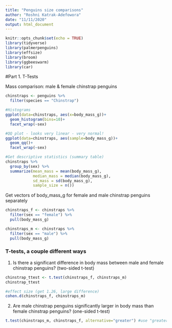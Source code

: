 ```yaml
---
title: "Penguins size comparisons"
author: "Roshni Katrak-Adefowora"
date: "11/11/2020"
output: html_document
---
```


```r
knitr::opts_chunk$set(echo = TRUE)
library(tidyverse)
library(palmerpenguins)
library(effsize)
library(broom)
library(ggbeeswarm)
library(car)
```

#Part 1. T-Tests

Mass comparison: male & female chinstrap penguins
```r
chinstraps <- penguins %>% 
  filter(species == "Chinstrap")

#Histograms
ggplot(data=chinstraps, aes(x=body_mass_g))+
  geom_histogram(bins=10)+
  facet_wrap(~sex)

#QQ plot - looks very linear - very normal!
ggplot(data=chinstraps, aes(sample=body_mass_g))+
  geom_qq()+
  facet_wrap(~sex)

#Get descriptive statistics (summary table)
chinstraps %>% 
  group_by(sex) %>% 
  summarize(mean_mass = mean(body_mass_g),
            median_mass = median(body_mass_g),
            sd_mass = sd(body_mass_g),
            sample_size = n())
```

Get vectors of body_mass_g for female and male chinstrap penguins separately
```r
chinstraps_f <- chinstraps %>% 
  filter(sex == "female") %>% 
  pull(body_mass_g)

chinstraps_m <- chinstraps %>% 
  filter(sex == "male") %>% 
  pull(body_mass_g)
```

### T-tests, a couple different ways

1. Is there a significant difference in body mass between male and female chinstrap penguins? (two-sided t-test)
```r
chinstrap_ttest <- t.test(chinstraps_f, chinstraps_m)
chinstrap_ttest

#effect size (get 1.26, large difference)
cohen.d(chinstraps_f, chinstraps_m)
```

2. Are male chinstrap penguins significantly larger in body mass than female chinstrap penguins? (one-sided t-test)
```r
t.test(chinstraps_m, chinstraps_f, alternative="greater") #use "greater" or "less," but should line up with order the vectors are in
```

